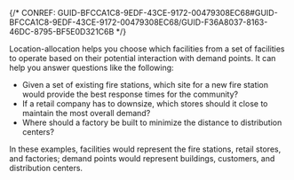 

{/* CONREF: GUID-BFCCA1C8-9EDF-43CE-9172-00479308EC68#GUID-BFCCA1C8-9EDF-43CE-9172-00479308EC68/GUID-F36A8037-8163-46DC-8795-BF5E0D321C6B  */}

Location-allocation helps you choose which facilities from a set of facilities to operate based on their potential interaction with demand points. It can help you answer questions like the following:

-   Given a set of existing fire stations, which site for a new fire station would provide the best response times for the community?
-   If a retail company has to downsize, which stores should it close to maintain the most overall demand?
-   Where should a factory be built to minimize the distance to distribution centers?

In these examples, facilities would represent the fire stations, retail stores, and factories; demand points would represent buildings, customers, and distribution centers.
